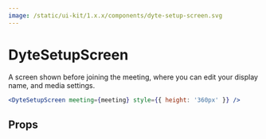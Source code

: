 ```yaml
---
image: /static/ui-kit/1.x.x/components/dyte-setup-screen.svg
---
```


# DyteSetupScreen

A screen shown before joining the meeting, where you can edit your display name,
and media settings.

```jsx
<DyteSetupScreen meeting={meeting} style={{ height: '360px' }} />
```

## Props

<PropsTable of="dyte-setup-screen" />
